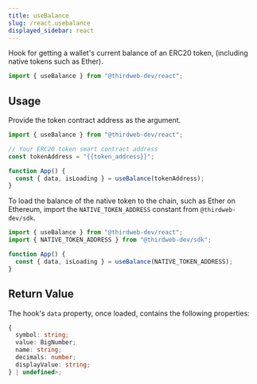 ```yaml
---
title: useBalance
slug: /react.usebalance
displayed_sidebar: react
---
```


Hook for getting a wallet's current balance of an ERC20 token, (including native tokens such as Ether).

```jsx
import { useBalance } from "@thirdweb-dev/react";
```

## Usage

Provide the token contract address as the argument.

```jsx
import { useBalance } from "@thirdweb-dev/react";

// Your ERC20 token smart contract address
const tokenAddress = "{{token_address}}";

function App() {
  const { data, isLoading } = useBalance(tokenAddress);
}
```

To load the balance of the native token to the chain, such as Ether on Ethereum, import the `NATIVE_TOKEN_ADDRESS` constant from `@thirdweb-dev/sdk`.

```jsx
import { useBalance } from "@thirdweb-dev/react";
import { NATIVE_TOKEN_ADDRESS } from "@thirdweb-dev/sdk";

function App() {
  const { data, isLoading } = useBalance(NATIVE_TOKEN_ADDRESS);
}
```

## Return Value

The hook's `data` property, once loaded, contains the following properties:

```ts
{
  symbol: string;
  value: BigNumber;
  name: string;
  decimals: number;
  displayValue: string;
} | undefined>;
```
